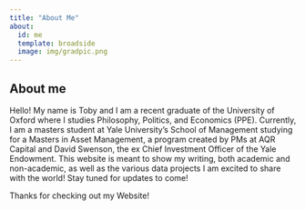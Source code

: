 ```yaml
---
title: "About Me"
about:
  id: me
  template: broadside
  image: img/gradpic.png
---
```


:::{#me}

## About me

Hello! My name is Toby and I am a recent graduate of the University of Oxford where I studies Philosophy, Politics, and Economics (PPE). Currently, I am a masters student at Yale University's School of Management studying for a Masters in Asset Management, a program created by PMs at AQR Capital and David Swenson, the ex Chief Investment Officer of the Yale Endowment. This website is meant to show my writing, both academic and non-academic, as well as the various data projects I am excited to share with the world! Stay tuned for updates to come!

:::

Thanks for checking out my Website!
